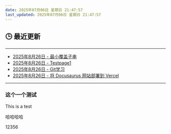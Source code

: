 ```yaml
---
date: 2025年07月06日 星期日 21:47:57
last_updated: 2025年07月06日 星期日 21:47:57
---
```


## 🕒 最近更新

---
- [2025年8月26日 - 最小覆盖子串](/blog/LeetCode76)
- [2025年8月26日 - Testpage1](/docs/mydoc/testpage1.md)
- [2025年8月26日 - Git学习](/blog/LearnGit)
- [2025年8月26日 - 将 Docusaurus 网站部署到 Vercel](/blog/VercelBlog)
---

<!-- 其他内容 -->


### 这个一个测试
This is a test

哈哈哈哈


12356
